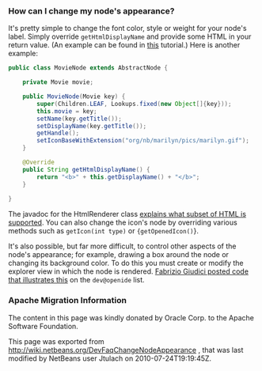 <!--

    Licensed to the Apache Software Foundation (ASF) under one
    or more contributor license agreements.  See the NOTICE file
    distributed with this work for additional information
    regarding copyright ownership.  The ASF licenses this file
    to you under the Apache License, Version 2.0 (the
    "License"); you may not use this file except in compliance
    with the License.  You may obtain a copy of the License at

      http://www.apache.org/licenses/LICENSE-2.0

    Unless required by applicable law or agreed to in writing,
    software distributed under the License is distributed on an
    "AS IS" BASIS, WITHOUT WARRANTIES OR CONDITIONS OF ANY
    KIND, either express or implied.  See the License for the
    specific language governing permissions and limitations
    under the License.

-->

===How can I change my node's appearance?===

It's pretty simple to change the font color, style or weight for your node's label.  Simply override <code>getHtmlDisplayName</code> and provide some HTML in your return value. (An example can be found in [http://platform.netbeans.org/tutorials/60/nbm-nodesapi2.html this] tutorial.) Here is another example:

<source lang="java">
public class MovieNode extends AbstractNode {

    private Movie movie;

    public MovieNode(Movie key) {
        super(Children.LEAF, Lookups.fixed(new Object[]{key}));
        this.movie = key;
        setName(key.getTitle());
        setDisplayName(key.getTitle());
        getHandle();
        setIconBaseWithExtension("org/nb/marilyn/pics/marilyn.gif");
    }

    @Override
    public String getHtmlDisplayName() {
        return "<b>" + this.getDisplayName() + "</b>";
    }
    
}
</source>

The javadoc for the HtmlRenderer class [http://bits.netbeans.org/dev/javadoc/org-openide-awt/org/openide/awt/HtmlRenderer.html explains what subset of HTML is supported].  You can also change the icon's node by overriding various methods such as <code>getIcon(int type)</code> or <tt>{getOpenedIcon()</tt>}.

It's also possible, but far more difficult, to control other aspects of the node's appearance; for example, drawing a box around the node or changing its background color.  To do this you must create or modify the explorer view in which the node is rendered.  [http://openide.netbeans.org/servlets/ReadMsg?list=dev&msgNo=31412 Fabrizio Giudici posted code that illustrates this] on the <code>dev@openide</code> list.

===Apache Migration Information===

The content in this page was kindly donated by Oracle Corp. to the
Apache Software Foundation.

This page was exported from http://wiki.netbeans.org/DevFaqChangeNodeAppearance , 
that was last modified by NetBeans user Jtulach 
on 2010-07-24T19:19:45Z.


